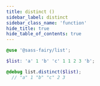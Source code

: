 ```yaml
---
title: distinct ()
sidebar_label: distinct
sidebar_class_name: 'function'
hide_title: true
hide_table_of_contents: true
---
```


<DocPage fieldName="distinct" fieldType="function" spec={Spec} />

```scss
@use '@sass-fairy/list';

$list: 'a' 1 'b' 'c' 1 1 2 3 'b';

@debug list.distinct($list);
  // "a" 1 "b" "c" 2 3
```
